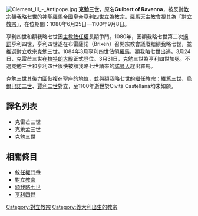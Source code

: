 {{Unreferenced|time=2019-10-24T08:16:46+00:00}}
{{noteTA
|T=zh-hant:克萊孟三世 (對立教宗); zh-hans:克莱孟三世 (对立教宗); zh-hk:克勉三世 (對立教宗);
|1=zh-hant:克萊孟; zh-hans:克莱孟; zh-hk:克勉;
|2=zh-hant:巴斯加; zh-hans:巴斯加; zh-hk:賈利;
}}
{{dablink|對立教宗（1187年－1191年），見[[克勉三世|克勉三世]]}}

[[File:Clement_III_-_Antipope.jpg|right]]
'''克勉三世'''{{BD||約1029年|1100年|9月8日}}，原名'''Guibert of Ravenna'''，被反對[[教宗額我略七世|教宗額我略七世]]的[[神聖羅馬帝國|神聖羅馬帝國]]皇帝[[亨利四世_(神圣罗马帝国)|亨利四世]]立為教宗。[[羅馬天主教會|羅馬天主教會]]視其為「[[對立教宗|對立教宗]]」，在位期間：1080年6月25日—1100年9月8日。

亨利四世和額我略七世因[[敘任權鬥爭|主教敘任權]]長期爭鬥。1080年，因額我略七世第二次[[絕罰|絕罰]]亨利四世，亨利四世遂在布雷薩諾（Brixen）召開宗教會議廢黜額我略七世，並推選對立教宗克勉三世。1084年3月亨利四世佔領[[羅馬|羅馬]]，額我略七世出逃。3月24日，克雷芒三世在[[聖若望拉特朗大殿|拉特朗大殿]]正式登位。3月31日，克勉三世為亨利四世加冕。不過克勉三世和亨利四世很快被額我略七世請來的[[諾曼人|諾曼人]]趕出羅馬。

克勉三世其後力圖恢複在聖座的地位，並與額我略七世的繼任教宗：[[維篤三世|維篤三世]]、[[烏爾巴諾二世|烏爾巴諾二世]]、[[賈利二世|賈利二世]]對立，至1100年逝世於Cività Castellana均未如願。

== 譯名列表 ==
* 克雷芒三世
* 克萊孟三世
* 克勉三世

== 相關條目 ==
* [[敘任權鬥爭|敘任權鬥爭]]
* [[對立教宗|對立教宗]]
* [[額我略七世|額我略七世]]
* [[亨利四世_(神圣罗马帝国)|亨利四世]]

{{對立教宗}}
{{Authority control}}

[[Category:對立教宗|Category:對立教宗]]
[[Category:義大利出生的教宗|Category:義大利出生的教宗]]